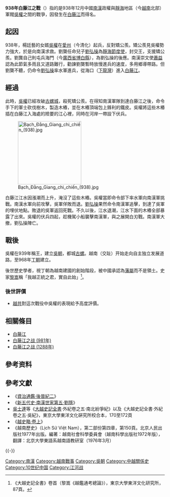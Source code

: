 {{Infobox Military Conflict
|conflict=938年白藤江之戰
|image= Ngô Quyền đại phá quân Nam Hán trên sông Bạch Đằng.jpg
|caption= [[东湖画|东湖画]]
|date=938年12月
|place=[[越南|越南]]北部[[白藤江|白藤江]]
|casus=吳權討伐矯公羨，矯公羨向南漢求救
|result=越南自[[南漢|南漢]]獨立
|combatant1=[[南漢|南漢]]
|combatant2=[[吳朝|交趾]]
|commander1=[[劉弘操|劉弘操]]{{KIA}}
|commander2=[[吳權|吳權]]
|strength1=20000人<ref name="baodanang">{{cite web|url=https://www.baodanang.vn/channel/5433/201108/ho-so-ten-duong-duong-ngo-quyen-phan-1-nguoi-ket-thuc-hon-mot-nghin-nam-bac-thuoc-2064617/|title=Người kết thúc hơn một nghìn năm Bắc thuộc|website=baodanang.vn| language= vi| access-date=2020-06-23|archive-url=https://web.archive.org/web/20180308162026/https://www.baodanang.vn/channel/5433/201108/ho-so-ten-duong-duong-ngo-quyen-phan-1-nguoi-ket-thuc-hon-mot-nghin-nam-bac-thuoc-2064617/|archive-date=2020-06-23|url-status=live}}</ref>
|strength2=不詳
|casualties1=不詳<ref name="Bang chung">{{cite web | url = https://books.google.com.vn/books?id=VwI5CwAAQBAJ&dq=%22L%C6%B0u+Ho%E1%BA%B1ng+Th%C3%A1o%22&hl=vi&source=gbs_navlinks_s | title = Bằng chứng cuộc sống: Suy ngẫm về phát triển bền vững Việt Nam | author =  | access-date =  | publisher = Nhà xuất bản Chính trị Quốc gia Sự Thật | language = vi | archive-url = https://web.archive.org/web/20201029203805/https://books.google.com.vn/books?id=VwI5CwAAQBAJ&dq=%22L%C6%B0u+Ho%E1%BA%B1ng+Th%C3%A1o%22&hl=vi&source=gbs_navlinks_s | archive-date = 2020-10-29 | dead-url = no }}, [https://books.google.com.vn/books?id=VwI5CwAAQBAJ&pg=PA8&dq=%22L%C6%B0u+Ho%E1%BA%B1ng+Th%C3%A1o%22&hl=vi&sa=X&ved=2ahUKEwiM1oygppfqAhULQd4KHYMMDhQQ6AEwAHoECAUQAg#v=onepage&q=%22m%E1%BB%99t%20v%E1%BA%A1n%20qu%C3%A2n%22&f=false p. 8] {{Wayback|url=https://books.google.com.vn/books?id=VwI5CwAAQBAJ&pg=PA8&dq=%22L%C6%B0u+Ho%E1%BA%B1ng+Th%C3%A1o%22&hl=vi&sa=X&ved=2ahUKEwiM1oygppfqAhULQd4KHYMMDhQQ6AEwAHoECAUQAg#v=onepage&q=%22m%E1%BB%99t%20v%E1%BA%A1n%20qu%C3%A2n%22&f=false |date=20201102033256 }}</ref>
|casualties2=不詳
}}
'''938年白藤江之戰'''（{{vie|v=Trận Bạch Đằng,938|hn=陣白藤,938}}）指的是938年12月中國[[南漢|南漢]]政權與[[靜海節度使|靜海]]地區（今[[越南|越南]]北部）軍閥[[吳權|吳權]]之間的戰爭，因發生在[[白藤江|白藤江]]而得名。

== 起因 ==
938年，楊廷藝的女婿[[吳權|吳權]]在[[愛州|愛州]]（今清化）起兵，反對矯公羨。矯公羨見吳權勢力強大，於是向南漢求救。劉龑任命兒子[[劉弘操|劉弘操]]為[[靜海節度使|靜海節度使]]，封交王，支援矯公羨。劉龔自己則屯兵海門（今[[廣西省|廣西省]][[博白縣|博白縣]]），為劉弘操的後應。南漢崇文使[[蕭益|蕭益]]認為此節氣多雨且又道路難行，勸諫劉龑暫時放慢進兵的速度，多用鄉導帶路。但劉龑不聽，仍命令[[劉弘操|劉弘操]]率水軍進兵，從海口（[[下龍灣|下龍灣]]）進入[[白藤江|白藤江]]。

== 經過 ==
此時，[[吳權|吳權]]已經攻破[[古螺|古螺城]]，殺死矯公羨。在得知南漢軍隊到達白藤江之後，命令手下的軍士砍伐樹木，製造木樁，並在木樁頂端包上鋒利的鐵皮。吳權將這些木樁插在白藤江入海處的險要的江心裡，同時在河岸一帶設下伏兵。

[[File:Bạch_Đằng_Giang_chi_chiến_(938).jpg|200px]]

白藤江江水因漲潮而上升，淹沒了這些木樁。吳權當即命令部下率水軍向南漢軍挑戰。南漢水軍向前攻擊，吳軍佯敗而退。[[劉弘操|劉弘操]]果然命令南漢軍追擊，到達了吳軍的埋伏地點。敗退的吳軍返回死戰。不久以後，江水退潮，江水下面的木樁全部暴露了出來。吳權的伏兵四起，趁機駕小船襲擊南漢軍，與之展開白刃戰。南漢軍大撤，劉弘操陣亡。
== 戰後 ==

吳權在939年稱王，建立[[吳朝|吳朝]]，都城[[古螺|古螺]]。越南（交趾）开始走向自主独立发展道路，至968年[[丁朝|丁朝]]建立。

後世歷史學者，視丁朝為越南建國的創始階段，被中國承認為[[藩屬|藩屬]]而不是領土。史家[[黎嵩|黎嵩]]稱「我越正統之君，實自此始」<ref name="越鑑通考總論87">《大越史記全書》卷首（黎嵩《越鑑通考總論》），東京大學東洋文化研究所，87頁。</ref>。

=== 後世評價 ===

*[[越共|越共]]對這次戰役中吳權的表現給予高度評價。
== 相關條目 ==
* [[白藤江|白藤江]]
* [[白藤江之战_(981年)|白藤江之战 (981年)]]
* [[白藤江之战_(1288年)|白藤江之战 (1288年)]]
== 參考资料 ==
{{reflist}}

== 參考文獻 ==
* 《[[s:資治通鑑/卷281|資治通鑑·後晉紀二]]》
* 《[[s:新五代史/卷65|新五代史·南漢世家第五·劉隱]]》
* [[吳士連|吳士連]]等《[[大越史記全書|大越史記全書]]·外紀卷之五·南北紛爭紀》以及《大越史記全書·外紀卷之五·吳紀》，東京大學東洋文化硏究所校合本，170至172頁
* 《[[s:越史略/卷上|越史略·卷上]]》
* 《越南歷史》（Lịch Sử Việt Nam），第二部份第四章，第150頁。北京人民出版社1977年出版。編著：越南社會科學委員會（越南科學出版社1972年版），翻譯：北京大學東語系越南語教研室（1976年3月）

{{-}}
{{五代十国历史事件}}

[[Category:南漢|Category:南漢]]
[[Category:越南戰事|Category:越南戰事]]
[[Category:吳朝|Category:吳朝]]
[[Category:中越關係史|Category:中越關係史]]
[[Category:10世纪中国|Category:10世纪中国]]
[[Category:江河战|Category:江河战]]